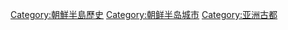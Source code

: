 [[Category:朝鮮半島歷史|Category:朝鮮半島歷史]]
[[Category:朝鲜半岛城市|Category:朝鲜半岛城市]]
[[Category:亚洲古都|Category:亚洲古都]]